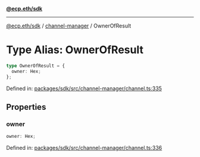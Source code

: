 [**@ecp.eth/sdk**](../../index.mdx)

***

[@ecp.eth/sdk](/sdk-reference/index.mdx) / [channel-manager](/sdk-reference/channel-manager/index.mdx) / OwnerOfResult

# Type Alias: OwnerOfResult

```ts
type OwnerOfResult = {
  owner: Hex;
};
```

Defined in: [packages/sdk/src/channel-manager/channel.ts:335](https://github.com/ecp-eth/comments-monorepo/blob/main/packages/sdk/src/channel-manager/channel.ts#L335)

## Properties

### owner

```ts
owner: Hex;
```

Defined in: [packages/sdk/src/channel-manager/channel.ts:336](https://github.com/ecp-eth/comments-monorepo/blob/main/packages/sdk/src/channel-manager/channel.ts#L336)
